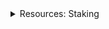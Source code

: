 <div class="stub">
<details><summary>Resources: Staking</summary>

This section is part of a series on the topic of *Staking*.

Docs:
- [Intro to staking on Vega](/concepts/vega-chain/proof-of-stake.md#staking-on-vega)
- [Tutorial: Stake via APIs and smart contracts](/tutorials/staking-tokens.md)

Tools:
- [Associate tokens, nominate validators on token dApp ↗](https://token.fairground.wtf/)

</details>
</div>
